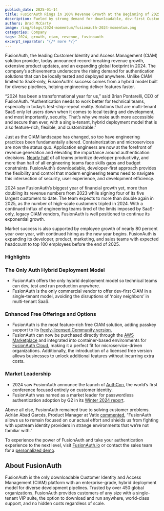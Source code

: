 ```yaml
---
publish_date: 2025-01-14
title: FusionAuth Rings in 100% Revenue Growth at the Beginning of 2025
description: Fueled by strong demand for downloadable, dev-first Customer Access and Identity Management (CIAM)
authors: Brad McCarty
image: /img/blogs/2024-momentum/fusionauth-2024-momentum.png
categories: Company
tags: 2024, growth, ciam, revenue, fusinoauth
excerpt_separator: "{/* more */}"
---
```


FusionAuth, the leading Customer Identity and Access Management (CIAM) solution provider, today announced record-breaking revenue growth, extensive product updates, and an expanding global footprint in 2024. The company’s achievements underscore the rising demand for authentication solutions that can be locally tested and deployed anywhere. Unlike CIAM limited to SaaS-only, FusionAuth’s success comes from a hybrid model built for diverse pipelines, helping engineering deliver features faster.

“2024 has been a transformational year for us,” said Brian Pontarelli, CEO of FusionAuth. “Authentication needs to work better for technical teams, especially in today’s test-ship-repeat reality. Solutions that are multi-tenant SaaS only let users down when it comes to local testing and development, and most importantly, security. That’s why we make auth more accessible and secure than ever, with a single-tenant, hybrid deployment model that is also feature-rich, flexible, and customizable.”

Just as the CIAM landscape has changed, so too have engineering practices been fundamentally altered. Containerization and microservices are now the status quo. Application engineers are now at the forefront of revenue generation and elevating the importance around authentication decisions. [Nearly half](https://www.gartner.com/peer-community/oneminuteinsights/omi-2024-software-engineering-priorities-challenges-top-mind-hfe) of all teams prioritize developer productivity, and more than half of all engineering teams face skills gaps and budget constraints. FusionAuth’s downloadable, developer-first approach provides the flexibility and control that modern engineering teams need to navigate this intersection of security, user experience, and development efficiency.

2024 saw FusionAuth’s biggest year of financial growth yet, more than doubling its revenue numbers from 2023 while signing four of its five largest customers to date. The team expects to more than double again in 2025, as the number of high-scale customers tripled in 2024. With a continued influx of engineering teams tired of the limits imposed by SaaS-only, legacy CIAM vendors, FusionAuth is well positioned to continue its exponential growth.

Market success is also supported by employee growth of nearly 80 percent year over year, with continued hiring as the new year begins. FusionAuth is expanding its developer, product, marketing, and sales teams with expected headcount to top 100 employees before the end of 2025.

### Highlights

### The Only Auth Hybrid Deployment Model

-   FusionAuth offers the only hybrid deployment model so technical teams can dev, test and run production anywhere.
-   FusionAuth is the only commercial vendor to offer dev-first CIAM in a single-tenant model, avoiding the disruptions of ‘noisy neighbors’ in multi-tenant SaaS.

### Enhanced Free Offerings and Options

-   FusionAuth is the most feature-rich free CIAM solution, adding passkey support to its [freely-licensed Community version.](https://fusionauth.io/download)
-   FusionAuth can now be purchased directly through the [AWS Marketplace](https://aws.amazon.com/marketplace/pp/prodview-65uhkzzoaqnwa) and integrated into container-based environments for [FusionAuth Cloud](/platform/fusionauth-cloud), making it a perfect fit for microservice-driven organizations. Additionally, the introduction of a licensed free version allows businesses to unlock additional features without incurring extra costs.

### Market Leadership

-   2024 saw FusionAuth announce the launch of [AuthCon,](https://www.authcon.io/) the world’s first conference focused entirely on customer identity.
-   FusionAuth was named as a market leader for passwordless authentication adoption by G2 in its [Winter 2024 report](https://research.g2.com/market-reports).

Above all else, FusionAuth remained true to solving customer problems. Adrián Abad Garcés, Product Manager at Vatix [commented](/blog/vatix-fusionauth), ”FusionAuth allows us to remain focused on our actual effort and shields us from fighting with upstream identity providers in strange environments that we’re not familiar with.”

To experience the power of FusionAuth and take your authentication experience to the next level, visit [FusionAuth.io](/) or contact the sales team for a [personalized demo](/contact).

## About FusionAuth

FusionAuth is the only downloadable Customer Identity and Access Management (CIAM) platform with an enterprise-grade, hybrid deployment model for diverse development pipelines. Trusted by over 450 global organizations, FusionAuth provides customers of any size with a single-tenant VIP suite, the option to download and run anywhere, world-class support, and no hidden costs regardless of scale.
